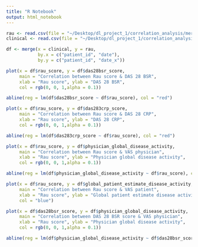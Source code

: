 ```yaml
---
title: "R Notebook"
output: html_notebook
---
```


```r
rau <- read.csv(file = "~/Desktop/dl_project_1/correlation_analysis/merged.csv")
clinical <- read.csv(file = "~/Desktop/dl_project_1/correlation_analysis/clinical_scores.csv")

df <- merge(x = clinical, y = rau,
            by.x = c("patient_id", "date"),
            by.y = c("patient_id", "date_x"))
```


```r
plot(x = df$rau_score, y = df$das28bsr_score,
     main = "Correlation between Rau score & DAS 28 BSR",
     xlab = "Rau score", ylab = "DAS 28 BSR",
     col = rgb(0, 0, 1,alpha = 0.1))

abline(reg = lm(df$das28bsr_score ~ df$rau_score), col = "red")

```


```r
plot(x = df$rau_score, y = df$das283crp_score,
     main = "Correlation between Rau score & DAS 28 CRP",
     xlab = "Rau score", ylab = "DAS 28 CRP",
     col = rgb(0, 0, 1,alpha = 0.1))

abline(reg = lm(df$das283crp_score ~ df$rau_score), col = "red")
```


```r
plot(x = df$rau_score, y = df$physician_global_disease_activity,
     main = "Correlation between Rau score & VAS physician",
     xlab = "Rau score", ylab = "Physician global disease activity",
     col = rgb(0, 0, 1,alpha = 0.1))

abline(reg = lm(df$physician_global_disease_activity ~ df$rau_score), col = "red")
```


```r
plot(x = df$rau_score, y = df$global_patient_estimate_disease_activity,
     main = "Correlation between Rau score & VAS patient",
     xlab = "Rau score", ylab = "Global patient estimate disease activity",
     col = "blue")
```


```r
plot(x = df$das28bsr_score, y = df$physician_global_disease_activity,
     main = "Correlation between DAS 28 BSR score & VAS physician",
     xlab = "Rau score", ylab = "Physician global disease activity",
     col = rgb(0, 0, 1,alpha = 0.1))

abline(reg = lm(df$physician_global_disease_activity ~ df$das28bsr_score), col = "red")
```


